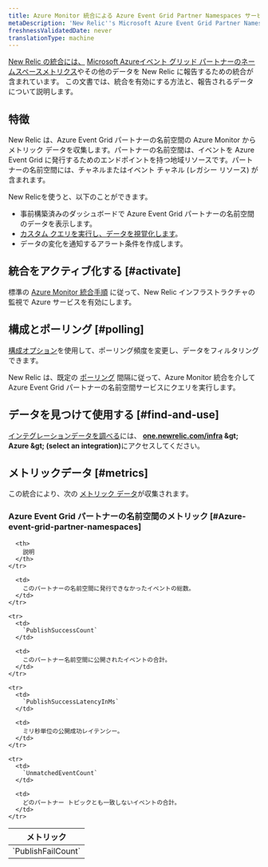 ```yaml
---
title: Azure Monitor 統合による Azure Event Grid Partner Namespaces サービス
metaDescription: 'New Relic''s Microsoft Azure Event Grid Partner Namespaces integration: what data it reports and how to enable it.'
freshnessValidatedDate: never
translationType: machine
---
```


[New Relic の統合には、](/docs/infrastructure/introduction-infra-monitoring) [Microsoft Azureイベント グリッド パートナーのネームスペースメトリクス](https://learn.microsoft.com/en-us/azure/event-grid/partner-events-overview-for-partners)やその他のデータを New Relic に報告するための統合が含まれています。 この文書では、統合を有効にする方法と、報告されるデータについて説明します。

## 特徴

New Relic は、Azure Event Grid パートナーの名前空間の Azure Monitor からメトリック データを収集します。パートナーの名前空間は、イベントを Azure Event Grid に発行するためのエンドポイントを持つ地域リソースです。パートナーの名前空間には、チャネルまたはイベント チャネル (レガシー リソース) が含まれます。

New Relicを使うと、以下のことができます。

* 事前構築済みのダッシュボードで Azure Event Grid パートナーの名前空間のデータを表示します。
* [カスタム クエリを実行し、データを視覚化します](/docs/infrastructure/integrations-getting-started/getting-started/use-integration-data-new-relic-insights)。
* データの変化を通知するアラート条件を作成します。

## 統合をアクティブ化する [#activate]

標準の [Azure Monitor 統合手順](/docs/infrastructure/microsoft-azure-integrations/azure-integrations-list/azure-monitor) に従って、New Relic インフラストラクチャの監視で Azure サービスを有効にします。

## 構成とポーリング [#polling]

[構成オプション](/docs/infrastructure/microsoft-azure-integrations/azure-integrations-list/azure-monitor/#settings)を使用して、ポーリング頻度を変更し、データをフィルタリングできます。

New Relic は、既定の [ポーリング](/docs/infrastructure/microsoft-azure-integrations/azure-integrations-list/azure-monitor/#settings) 間隔に従って、Azure Monitor 統合を介して Azure Event Grid パートナーの名前空間サービスにクエリを実行します。

## データを見つけて使用する [#find-and-use]

[インテグレーションデータを調べる](/docs/infrastructure/integrations/find-use-infrastructure-integration-data)には、 <DNT>**[one.newrelic.com/infra](https://one.newrelic.com/infra) &amp;gt; Azure &amp;gt; (select an integration)**</DNT>にアクセスしてください。

## メトリックデータ [#metrics]

この統合により、次の [メトリック データ](/docs/infrastructure/integrations-getting-started/getting-started/understand-integration-data-data-types#metric)が収集されます。

### Azure Event Grid パートナーの名前空間のメトリック [#Azure-event-grid-partner-namespaces]

<table>
  <thead>
    <tr>
      <th style={{ width: "300px" }}>
        メトリック
      </th>

      <th>
        説明
      </th>
    </tr>
  </thead>

  <tbody>
    <tr>
      <td>
        `PublishFailCount`
      </td>

      <td>
        このパートナーの名前空間に発行できなかったイベントの総数。
      </td>
    </tr>

    <tr>
      <td>
        `PublishSuccessCount`
      </td>

      <td>
        このパートナー名前空間に公開されたイベントの合計。
      </td>
    </tr>

    <tr>
      <td>
        `PublishSuccessLatencyInMs`
      </td>

      <td>
        ミリ秒単位の公開成功レイテンシー。
      </td>
    </tr>

    <tr>
      <td>
        `UnmatchedEventCount`
      </td>

      <td>
        どのパートナー トピックとも一致しないイベントの合計。
      </td>
    </tr>
  </tbody>
</table>